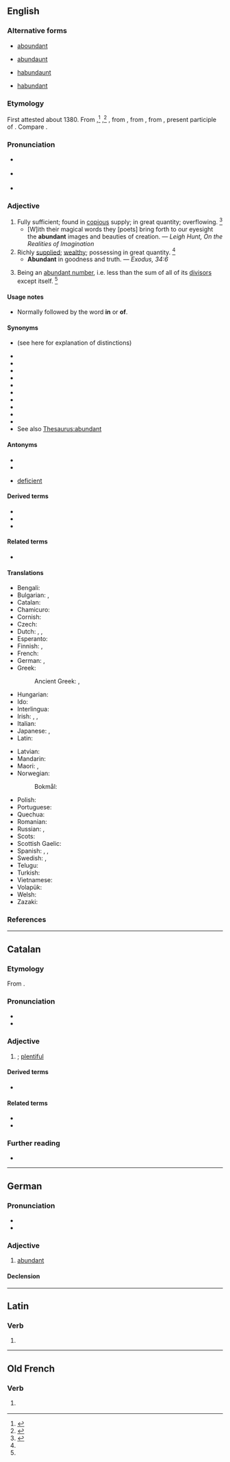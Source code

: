 ==English==

===Alternative forms===
* {{qualifier|obsolete}} [[aboundant]]
* {{qualifier|obsolete}} [[abundaunt]]
* {{qualifier|obsolete}} [[habundaunt]]
* {{qualifier|obsolete}} [[habundant]]

===Etymology===
First attested about 1380. From {{inh|en|enm|abundaunt}},<ref name=AHD>{{R:American Heritage Dictionary|edition=1971|page=6}}</ref> {{m|enm|habundaunt}},<ref name=WI3>{{R:MW3 1976|page=8}}</ref> {{m|enm|aboundant}}, from {{der|en|xno|abundant}}, from {{der|en|fro|abondant}}, from {{der|en|la|abundāns}}, present participle of {{m|la|abundo||to overflow, to abound}}. Compare {{m|en|abound}}.

===Pronunciation===
* {{a|RP}} {{IPA|/əˈbʌn.dn̩t/|lang=en}}
* {{a|US}} {{IPA|/əˈbʌn.dn̩t/|/əˈbn̩.dn̩t/|lang=en}}
* {{audio|en-us-abundant.ogg|Audio (US)|lang=en}}

===Adjective===
{{en-adj}}

# Fully sufficient; found in [[copious]] supply; in great quantity; overflowing. {{defdate|First attested around 1350 to 1470.}}<ref name=SOED>{{R:SOED5|page=10}}</ref>
#* [W]ith their magical words they [poets] bring forth to our eyesight the '''abundant''' images and beauties of creation. — ''Leigh Hunt, On the Realities of Imagination''
# Richly [[supplied]]; [[wealthy]]; possessing in great quantity. {{defdate|First attested around 1350 to 1470.}}<ref name=SOED/>
#* '''Abundant''' in goodness and truth. — ''Exodus, 34:6''
# {{lb|en|mathematics}} Being an [[abundant number]], i.e. less than the sum of all of its [[divisor]]s except itself. {{defdate|First attested in the mid 16<sup>th</sup> century.}}<ref name=SOED/>

====Usage notes====
* {{sense|richly supplied}} Normally followed by the word '''in''' or {{qualifier|obsolete}} '''of'''.

====Synonyms====
* {{l|en|ample}} (see here for explanation of distinctions)
* {{l|en|bountiful}}
* {{l|en|copious}}
* {{l|en|exuberant}}
* {{l|en|liberal}}
* {{l|en|overflowing}}
* {{l|en|plenteous}}
* {{l|en|plentiful}}
* {{l|en|profuse}}
* {{l|en|rich}}
* {{l|en|teeming}}
* See also [[Thesaurus:abundant]]

====Antonyms====
* {{l|en|rare}}
* {{l|en|scarce}}
* {{qualifier|math}} [[deficient]]

====Derived terms====
* {{l|en|abundant number}}
* {{l|en|abundantly}}
* {{l|en|superabundant}}

====Related terms====
* {{l|en|abound}}

====Translations====
{{trans-top|fully sufficient; plentiful}}
* Bengali: {{t|bn|বহুল|sc=Beng}}
* Bulgarian: {{t+|bg|обилен}}, {{t+|bg|изобилен}}
* Catalan: {{t+|ca|abundant}}
* Chamicuro: {{t|ccc|icheeki}}
* Cornish: {{t|kw|pals}}
* Czech: {{t+|cs|hojný|m}}
* Dutch: {{t+|nl|overvloedig}}, {{t|nl|rijkelijk voorhanden}}, {{t+|nl|abondant}}
* Esperanto: {{t+|eo|abunda}}
* Finnish: {{t+|fi|runsas}}, {{t+|fi|yltäkylläinen}}
* French: {{t+|fr|abondant}}
* German: {{t+|de|reichlich}}, {{t+|de|wohlhabend}}
* Greek:
*: Ancient Greek: {{t|grc|περισσός}}, {{t|grc|δαψιλής}}
* Hungarian: {{t+|hu|bőséges}}
* Ido: {{t+|io|abundanta}}
* Interlingua: {{t|ia|abundante}}
* Irish: {{t|ga|líonmhar}}, {{t|ga|raidhsiúil}}, {{t|ga|fairsing}}
* Italian: {{t+|it|abbondante}}
* Japanese: {{t|ja|豊か|tr=yutaka}}, {{t+|ja|多い|alt=量の多い|tr=ryō no ōi}}
* Latin: {{t|la|largus}}
{{trans-mid}}
* Latvian: {{t|lv|bagatīgs}}
* Mandarin: {{t+check|cmn|丰富|tr=[[fēngfù]]|sc=Hani}}
* Maori: {{t|mi|ranea}}, {{t|mi|makuru}}
* Norwegian:
*: Bokmål: {{t|nb|rikelig}}
* Polish: {{t+|pl|obfity}}
* Portuguese: {{t+|pt|abundante}}
* Quechua: {{t|qu|yupa}}
* Romanian: {{t+|ro|abundent}}
* Russian: {{t+|ru|оби́льный}}, {{t+|ru|изоби́лующий}}
* Scots: {{t|sco|roch}}
* Scottish Gaelic: {{t|gd|pailt}}
* Spanish: {{t+|es|abundante}}, {{t+|es|copioso}}, {{t+|es|cuantioso}}
* Swedish: {{t+|sv|riklig}}, {{t+|sv|ymnig}}
* Telugu: {{t+|te|మిక్కిలి|sc=Telu}}
* Turkish: {{t+|tr|bol}}
* Vietnamese: {{t+|vi|dồi dào}}
* Volapük: {{t+|vo|bundanik}}
* Welsh: {{t+|cy|helaeth}}
* Zazaki: {{t|zza|zaf}}
{{trans-bottom}}

===References===
<references/>

----

==Catalan==

===Etymology===
From {{der|ca|la|abundans}}.

===Pronunciation===
* {{ca-IPA}}
* {{rhymes|ant|lang=ca}}

===Adjective===
{{ca-adj|mf}}

# {{l|en|abundant}}; [[plentiful]]

====Derived terms====
* {{l|ca|abundantment}}

====Related terms====
* {{l|ca|abundància}}
* {{l|ca|abundar}}

===Further reading===
* {{R:IEC2}}

----

==German==

===Pronunciation===
* {{IPA|/abʊnˈdant/|lang=de}}
* {{audio|De-abundant.ogg|Audio|lang=de}}

===Adjective===
{{de-adj|er|abundantsten}}

# [[abundant]]

====Declension====
{{de-decl-adj|abundant|abundanter|abundantst}}

----

==Latin==

===Verb===
{{la-verb-form|abundant}}

# {{inflection of|abundō||3|p|pres|actv|indc|lang=la}}

----

==Old French==

===Verb===
{{head|fro|verb form}}

# {{a|Anglo-Norman}} {{alternative form of|lang=fro|1=abondant}}